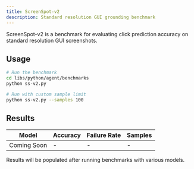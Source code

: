 ```yaml
---
title: ScreenSpot-v2
description: Standard resolution GUI grounding benchmark
---
```


ScreenSpot-v2 is a benchmark for evaluating click prediction accuracy on standard resolution GUI screenshots.

## Usage

```bash
# Run the benchmark
cd libs/python/agent/benchmarks
python ss-v2.py

# Run with custom sample limit
python ss-v2.py --samples 100
```

## Results

| Model       | Accuracy | Failure Rate | Samples |
| ----------- | -------- | ------------ | ------- |
| Coming Soon | -        | -            | -       |

Results will be populated after running benchmarks with various models.

